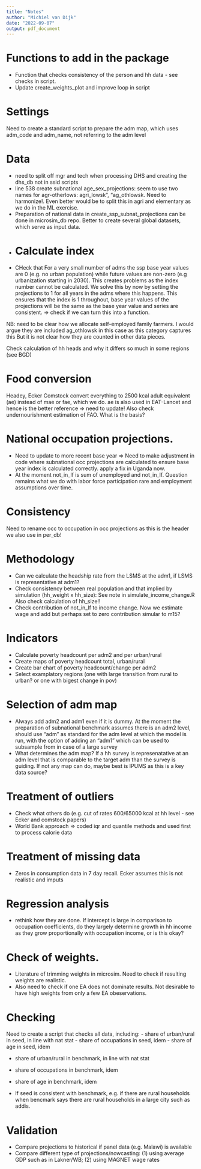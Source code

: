 ```yaml
---
title: "Notes"
author: "Michiel van Dijk"
date: "2022-09-07"
output: pdf_document
---
```


# Functions to add in the package

-   Function that checks consistency of the person and hh data - see checks in script.
- Update create_weights_plot and improve loop in script

# Settings

Need to create a standard script to prepare the adm map, which uses adm_code and adm_name, not referring to the adm level


# Data
- need to split off mgr and tech when processing DHS and creating the dhs_db not in ssid scripts
- line 538 create subnational age_sex_projections: seem to use two names for agr-otherlows: agri_lowsk", "ag_othlowsk. Need to harmonize!. Even better would be to split this in agri and elementary as we do in the ML exercise.
- Preparation of national data in create_ssp_subnat_projections can be done in microsim_db repo. Better to create several global datasets, which serve as input data.
- # Calculate index
- CHeck that For a very small number of adms the ssp base year values are 0 (e.g. no urban population)
while future values are non-zero (e.g urbanization starting in 2030). This creates problems as the index number cannot be calculated. We solve this by now by setting the projections to 1 for all years in the adms where this happens. This ensures that the index is 1 throughout, base year values of the projections will be the same as the base year value and series are consistent. => check if we can turn this into a function.

NB: need to be clear how we allocate self-employed family farmers.
I would argue they are included ag_othlowsk in this case as this category captures this
But it is not clear how they are counted in other data pieces.

Check calculation of hh heads and why it differs so much in some regions (see BGD)

# Food conversion
Headey, Ecker Comstock convert everything to 2500 kcal adult equivalent (ae) instead of mae or fae, which we do. ae is also used in EAT-Lancet and hence is the better reference => need to update! Also check undernourishment estimation of FAO. What is the basis?

# National occupation projections.
- Need to update to more recent base year => Need to make adjustment in code where
subnational occ projections are calculated to ensure base year index is calculated correctly. apply a fix in Uganda now.
- At the moment not_in_lf is sum of unemployed and not_in_lf. Question remains what we do with labor force participation rare and employment assumptions over time.

# Consistency

Need to rename occ to occupation in occ projections as this is the header we also use in per_db!


# Methodology
- Can we calculate the headship rate from the LSMS at the adm1, if LSMS is representative at adm1?
- Check consistency between real population and that implied by simulation (hh_weight x hh_size): See note in simulate_income_change.R Also check calculation of hh_size!!
- Check contribution of not_in_lf to income change. Now we estimate wage and add but perhaps set to zero contribution simular to m15?


# Indicators

- Calculate poverty headcount per adm2 and per urban/rural
- Create maps of poverty headcount total, urban/rural
- Create bar chart of poverty headcount/change per adm2
- Select examplatory regions (one with large transition from rural to urban? or one with bigest change in pov)

# Selection of adm map
- Always add adm2 and adm1 even if it is dummy. At the moment the preparation of subnational benchmark assumes there is an adm2 level, should use "adm" as standard for the adm level at which the model is run, with the option of adding an "adm1" which can be used to subsample from in case of a large survey
- What determines the adm map? If a hh survey is represenatative at an adm level that is comparable to the target adm than the survey is guiding. If not any map can do, maybe best is IPUMS as this is a key data source?


# Treatment of outliers
- Check what others do (e.g. cut of rates 600/65000 kcal at hh level - see Ecker and comstock papers)
- World Bank approach
=> coded iqr and quantile methods and used first to process calorie data


# Treatment of missing data
- Zeros in consumption data in 7 day recall. Ecker assumes this is not realistic and imputs

# Regression analysis
- rethink how they are done. If intercept is large in comparison to occupation coefficients, do they largely determine growth in hh income as they grow proportionally with occupation income, or is this okay?

# Check of weights. 
- Literature of trimming weights in microsim. Need to check if resulting weights are realistic.
- Also need to check if one EA does not dominate results. Not desirable to have high weights from only a few EA obeservations.


# Checking
Need to create a script that checks all data, including:
- share of urban/rural in seed, in line with nat stat
- share of occupations in seed, idem
- share of age in seed, idem

- share of urban/rural in benchmark, in line with nat stat
- share of occupations in benchmark, idem
- share of age in benchmark, idem

- If seed is consistent with benchmark, e.g. if there are rural households when bencmark says there are rural households in a large city such as addis.


# Validation
- Compare projections to historical if panel data (e.g. Malawi) is available
- Compare different type of projections/nowcasting: (1) using average GDP such as in Lakner/WB; (2) using MAGNET wage rates

